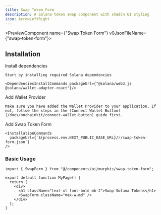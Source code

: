 ```yaml
---
title: Swap Token Form
description: A Solana token swap component with shadcn UI styling
icon: ArrowLeftRight
---
```



<PreviewComponent name={"Swap Token Form"} v0JsonFileName={"swap-token-form"}>
  <SwapForm className="max-w-md" />
</PreviewComponent>

## Installation

<Steps>
  <Step>
    Install dependencies

    Start by installing required Solana dependencies

    <DependenciesInstallCommands packageUrl={"@solana/web3.js @solana/wallet-adapter-react"}/>

  </Step>

  <Step>
    Add Wallet Provider

    Make sure you have added the Wallet Provider to your application. If not, follow the steps in the [Connect Wallet Button](/docs/onchainkit/connect-wallet-button) guide first.

  </Step>

  <Step>
    Add Swap Token Form

    <InstallationCommands
      packageUrl={`${process.env.NEXT_PUBLIC_BASE_URL}/r/swap-token-form.json`}
    />

  </Step>
</Steps>

### Basic Usage

```tsx
import { SwapForm } from "@/components/ui/murphis/swap-token-form";
```

```tsx
export default function MyPage() {
  return (
    <div>
      <h1 className="text-xl font-bold mb-2">Swap Solana Tokens</h1>
      <SwapForm className="max-w-md" />
    </div>
  );
}
